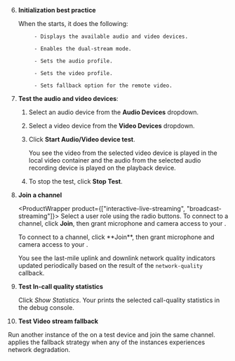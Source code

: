 
<PlatformWrapper platform="web">

<TestHeader />

6. **Initialization best practice**

      When the <Vpl k="CLIENT" /> starts, it does the following:

            - Displays the available audio and video devices.

            - Enables the dual-stream mode.

            - Sets the audio profile.

            - Sets the video profile.

            - Sets fallback option for the remote video.

6. **Test the audio and video devices**:

      1. Select an audio device from the **Audio Devices** dropdown.

      1. Select a video device from the **Video Devices** dropdown.

      1. Click **Start Audio/Video device test**.

            You see the video from the selected video device is played in the local video container and the audio from the selected audio recording device is played on the playback device.

      1. To stop the test, click **Stop Test**.

1. **Join a channel**

    <ProductWrapper product={["interactive-live-streaming", "broadcast-streaming"]}>
    Select a user role using the radio buttons. To connect to a channel, click **Join**, then grant microphone and camera access to your <Vpl k="CLIENT" />.
    </ProductWrapper>

    <ProductWrapper product="video-calling">
    To connect to a channel, click **Join**, then grant microphone and camera access to your <Vpl k="CLIENT" />.
    </ProductWrapper>

      You see the last-mile uplink and downlink network quality indicators updated periodically based on the result of the `network-quality` callback.

9. **Test In-call quality statistics**

      Click *Show Statistics*. Your <Vpl k="CLIENT" /> prints the selected call-quality statistics in the debug console.

10. **Test Video stream fallback**

  Run another instance of the <Vpl k="CLIENT" /> on a test device and join the same  channel. <Vg k="VSDK" />
  applies the fallback strategy when any of the instances experiences network degradation.


</PlatformWrapper>
